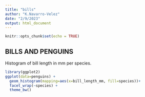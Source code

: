 ```yaml
---
title: "bills"
author: "K.Navarro-Velez"
date: "2/9/2023"
output: html_document
---
```


```r
knitr::opts_chunk$set(echo = TRUE)
```
## BILLS AND PENGUINS

Histogram of bill length in mm per species.
```r
library(ggplot2)
ggplot(data=penguins) + 
  geom_histogram(mapping=aes(x=bill_length_mm, fill=species))+
  facet_wrap(~species) + 
  theme_bw()
```